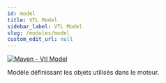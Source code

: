 ```yaml
---
id: model
title: VTL Model
sidebar_label: VTL Model
slug: /modules/model
custom_edit_url: null
---
```


[![Maven - Vtl Model](https://maven-badges.herokuapp.com/maven-central/fr.insee.trevas/vtl-model/badge.svg)](https://maven-badges.herokuapp.com/maven-central/fr.insee.trevas/vtl-model)

Modèle définissant les objets utilisés dans le moteur.
